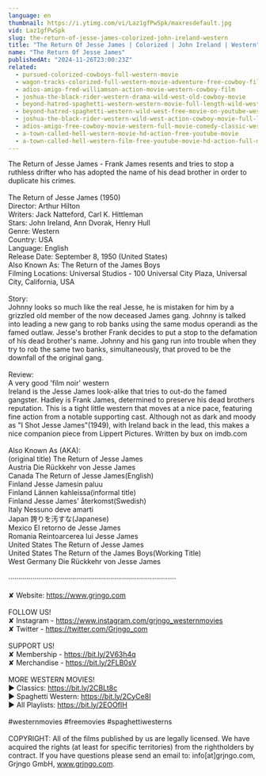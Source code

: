 ```yaml
---
language: en
thumbnail: https://i.ytimg.com/vi/Laz1gfPwSpk/maxresdefault.jpg
vid: Laz1gfPwSpk
slug: the-return-of-jesse-james-colorized-john-ireland-western
title: "The Return Of Jesse James | Colorized | John Ireland | Western"
name: "The Return Of Jesse James"
publishedAt: "2024-11-26T23:00:23Z"
related:
  - pursued-colorized-cowboys-full-western-movie
  - wagon-tracks-colorized-full-western-movie-adventure-free-cowboy-film
  - adios-amigo-fred-williamson-action-movie-western-cowboy-film
  - joshua-the-black-rider-western-drama-wild-west-old-cowboy-movie
  - beyond-hatred-spaghetti-western-western-movie-full-length-wild-west
  - beyond-hatred-spaghetti-western-wild-west-free-movie-on-youtube-western-movies
  - joshua-the-black-rider-western-wild-west-action-cowboy-movie-full-length-civil-war
  - adios-amigo-free-cowboy-movie-western-full-movie-comedy-classic-western-movies
  - a-town-called-hell-western-movie-hd-action-free-youtube-movie
  - a-town-called-hell-western-film-free-youtube-movie-hd-action-full-movie
---
```


The Return of Jesse James - Frank James resents and tries to stop a ruthless drifter who has adopted the name of his dead brother in order to duplicate his crimes.<br />
<br />
The Return of Jesse James (1950)<br />
Director: Arthur Hilton<br />
Writers: Jack Natteford, Carl K. Hittleman<br />
Stars: John Ireland, Ann Dvorak, Henry Hull<br />
Genre: Western<br />
Country: USA<br />
Language: English<br />
Release Date: September 8, 1950 (United States)<br />
Also Known As: The Return of the James Boys<br />
Filming Locations: Universal Studios - 100 Universal City Plaza, Universal City, California, USA<br />
<br />
Story:<br />
Johnny looks so much like the real Jesse, he is mistaken for him by a grizzled old member of the now deceased James gang. Johnny is talked into leading a new gang to rob banks using the same modus operandi as the famed outlaw. Jesse's brother Frank decides to put a stop to the defamation of his dead brother's name. Johnny and his gang run into trouble when they try to rob the same two banks, simultaneously, that proved to be the downfall of the original gang.<br />
<br />
Review:<br />
A very good 'film noir' western<br />
Ireland is the Jesse James look-alike that tries to out-do the famed gangster. Hadley is Frank James, determined to preserve his dead brothers reputation. This is a tight little western that moves at a nice pace, featuring fine action from a notable supporting cast. Although not as dark and moody as "I Shot Jesse James"(1949), with Ireland back in the lead, this makes a nice companion piece from Lippert Pictures. Written by bux on imdb.com<br />
<br />
Also Known As (AKA):<br />
(original title) The Return of Jesse James<br />
Austria Die Rückkehr von Jesse James<br />
Canada The Return of Jesse James(English)<br />
Finland Jesse Jamesin paluu<br />
Finland Lännen kahleissa(informal title)<br />
Finland Jesse James' återkomst(Swedish)<br />
Italy Nessuno deve amarti<br />
Japan 誇りを汚すな(Japanese)<br />
Mexico El retorno de Jesse James<br />
Romania Reintoarcerea lui Jesse James<br />
United States The Return of Jesse James<br />
United States The Return of the James Boys(Working Title)<br />
West Germany Die Rückkehr von Jesse James<br />
<br />
····················································································<br />
<br />
✘ Website: https://www.grjngo.com<br />
<br />
FOLLOW US!<br />
✘ Instagram - https://www.instagram.com/grjngo_westernmovies<br />
✘ Twitter - https://twitter.com/Grjngo_com<br />
<br />
SUPPORT US!<br />
✘ Membership - https://bit.ly/2V63h4q<br />
✘ Merchandise - https://bit.ly/2FLB0sV<br />
<br />
MORE WESTERN MOVIES! <br />
► Classics: https://bit.ly/2CBLt8c <br />
► Spaghetti Western: https://bit.ly/2CyCe8I <br />
► All Playlists: https://bit.ly/2EOOfIH <br />
<br />
#westernmovies #freemovies #spaghettiwesterns<br />
<br />
COPYRIGHT: All of the films published by us are legally licensed. We have acquired the rights (at least for specific territories) from the rightholders by contract. If you have questions please send an email to: info[at]grjngo.com, Grjngo GmbH, www.grjngo.com.